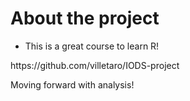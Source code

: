   
# About the project

- This is a great course to learn R!

https://github.com/villetaro/IODS-project

Moving forward with analysis!






